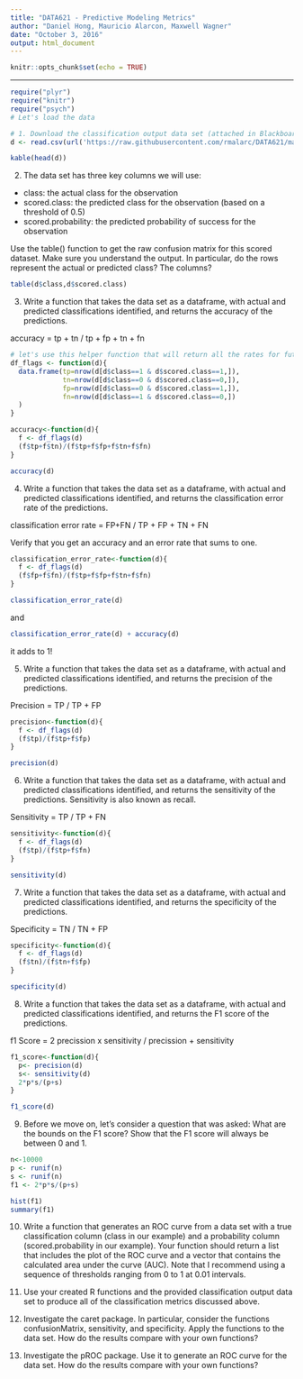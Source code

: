 ```yaml
---
title: "DATA621 - Predictive Modeling Metrics"
author: "Daniel Hong, Mauricio Alarcon, Maxwell Wagner"
date: "October 3, 2016"
output: html_document
---
```


```r
knitr::opts_chunk$set(echo = TRUE)
```

* * *


```r
require("plyr")
require("knitr")
require("psych")
# Let's load the data

# 1. Download the classification output data set (attached in Blackboard to the assignment).
d <- read.csv(url('https://raw.githubusercontent.com/rmalarc/DATA621/master/hw02/classification-output-data.csv'))

kable(head(d))

```


2. The data set has three key columns we will use:
* class: the actual class for the observation
*  scored.class: the predicted class for the observation (based on a threshold of 0.5)
*  scored.probability: the predicted probability of success for the observation

Use the table() function to get the raw confusion matrix for this scored dataset. Make sure you understand the output. In particular, do the rows represent the actual or predicted class? The columns?

```r
table(d$class,d$scored.class)
```

3. Write a function that takes the data set as a dataframe, with actual and predicted classifications identified, and returns the accuracy of the predictions.

accuracy = tp + tn / tp + fp + tn + fn

```r
# let's use this helper function that will return all the rates for future calculations
df_flags <- function(d){
  data.frame(tp=nrow(d[d$class==1 & d$scored.class==1,]),
             tn=nrow(d[d$class==0 & d$scored.class==0,]),
             fp=nrow(d[d$class==0 & d$scored.class==1,]),
             fn=nrow(d[d$class==1 & d$scored.class==0,])
  )
}

accuracy<-function(d){
  f <- df_flags(d)
  (f$tp+f$tn)/(f$tp+f$fp+f$tn+f$fn)
}

accuracy(d)

```

4. Write a function that takes the data set as a dataframe, with actual and predicted classifications identified, and returns the classification error rate of the predictions.

classification error rate = FP+FN / TP + FP + TN + FN

Verify that you get an accuracy and an error rate that sums to one.


```r
classification_error_rate<-function(d){
  f <- df_flags(d)
  (f$fp+f$fn)/(f$tp+f$fp+f$tn+f$fn)
}

classification_error_rate(d)

```

and 

```r
classification_error_rate(d) + accuracy(d)

```

it adds to 1!

5. Write a function that takes the data set as a dataframe, with actual and predicted classifications identified, and returns the precision of the predictions.

Precision = TP / TP + FP

```r
precision<-function(d){
  f <- df_flags(d)
  (f$tp)/(f$tp+f$fp)
}

precision(d)
```

6. Write a function that takes the data set as a dataframe, with actual and predicted classifications identified, and returns the sensitivity of the predictions. Sensitivity is also known as recall.

Sensitivity = TP / TP + FN

```r
sensitivity<-function(d){
  f <- df_flags(d)
  (f$tp)/(f$tp+f$fn)
}

sensitivity(d)
```


7. Write a function that takes the data set as a dataframe, with actual and predicted classifications identified, and returns the specificity of the predictions.

Specificity = TN / TN + FP

```r
specificity<-function(d){
  f <- df_flags(d)
  (f$tn)/(f$tn+f$fp)
}

specificity(d)
```

8. Write a function that takes the data set as a dataframe, with actual and predicted classifications identified, and returns the F1 score of the predictions.

f1 Score = 2 precission x sensitivity / precission + sensitivity

```r

f1_score<-function(d){
  p<- precision(d)
  s<- sensitivity(d)
  2*p*s/(p+s)
}

f1_score(d)
```

9. Before we move on, let's consider a question that was asked: What are the bounds on the F1 score? Show that the F1 score will always be between 0 and 1.

```r
n<-10000
p <- runif(n)
s <- runif(n)
f1 <- 2*p*s/(p+s)

hist(f1)
summary(f1)
```

10. Write a function that generates an ROC curve from a data set with a true classification column (class in our example) and a probability column (scored.probability in our example). Your function should return a list that includes the plot of the ROC curve and a vector that contains the calculated area under the curve (AUC). Note that I recommend using a sequence of thresholds ranging from 0 to 1 at 0.01 intervals.

11. Use your created R functions and the provided classification output data set to produce all of the classification metrics discussed above.

12. Investigate the caret package. In particular, consider the functions confusionMatrix, sensitivity, and specificity. Apply the functions to the data set. How do the results compare with your own functions?

13. Investigate the pROC package. Use it to generate an ROC curve for the data set. How do the results compare with your own functions?


